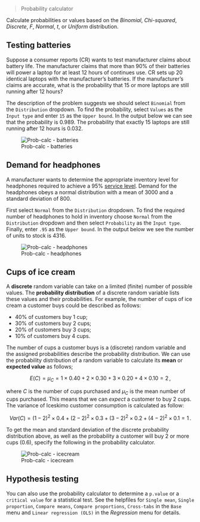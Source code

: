 > Probability calculator

Calculate probabilities or values based on the _Binomial_, _Chi-squared_, _Discrete_, _F_, _Normal_, _t_, or _Uniform_ distribution.

## Testing batteries

Suppose a consumer reports (CR) wants to test manufacturer claims about battery life. The manufacturer claims that more than 90% of their batteries will power a laptop for at least 12 hours of continues use. CR sets up 20 identical laptops with the manufacturer's batteries. If the manufacturer's claims are accurate, what is the probability that 15 or more laptops are still running after 12 hours?

The description of the problem suggests we should select `Binomial` from the `Distribution` dropdown. To find the probability, select `Values` as the `Input type` and enter `15` as the `Upper bound`. In the output below we can see that the probability is 0.989. The probability that exactly 15 laptops are still running after 12 hours is 0.032.

![Prob-calc - batteries](figures_quant/prob_calc_batteries.png)

## Demand for headphones

A manufacturer wants to determine the appropriate inventory level for headphones required to achieve a 95% <a href="https://en.wikipedia.org/wiki/Service_level" target="_blank">service level</a>. Demand for the headphones obeys a normal distribution with a mean of 3000 and a standard deviation of 800.

First select `Normal` from the `Distribution` dropdown. To find the required number of headphones to hold in inventory choose `Normal` from the `Distribution` dropdown and then select `Probability` as the `Input type`. Finally, enter `.95` as the `Upper bound`. In the output below we see the number of units to stock is 4316.

![Prob-calc - headphones](figures_quant/prob_calc_headphones.png)

## Cups of ice cream

A **discrete** random variable can take on a limited (finite) number of possible values. The **probability distribution** of a discrete random variable lists these values and their probabilities. For example, the number of cups of ice cream a customer buys could be described as follows:

* 40% of customers buy 1 cup;
* 30% of customers buy 2 cups;
* 20% of customers buy 3 cups;
* 10% of customers buy 4 cups.

The number of cups a customer buys is a (discrete) random variable and the assigned probabilities describe the probability distribution. We can use the probability distribution of a random variable to calculate its **mean** or **expected value** as follows;

$$
  E(C) = \mu_C = 1 \times 0.40 + 2 \times 0.30 + 3 \times 0.20 + 4 \times 0.10 = 2\,,
$$

where $C$ is the number of cups purchased and $\mu_C$ is the mean number of cups purchased. This means that we can _expect_ a customer to buy 2 cups. The variance of Iceskimo customer consumption is calculated as follow:

$$
  Var(C) = (1 - 2)^2 \times 0.4 + (2 - 2)^2 \times 0.3 + (3 - 2)^2 \times 0.2 + (4 - 2)^2 \times 0.1 = 1\,.
$$

To get the mean and standard deviation of the discrete probability distribution above, as well as the probability a customer will buy 2 or more cups (0.6), specify the following in the probability calculator.

![Prob-calc - icecream](figures_quant/prob_calc_icecream.png)

## Hypothesis testing

You can also use the probability calculator to determine a `p.value` or a `critical value` for a statistical test. See the helpfiles for `Single mean`, `Single proportion`, `Compare means`, `Compare proportions`, `Cross-tabs` in the `Base` menu and `Linear regression (OLS)` in the _Regression_ menu for details.
